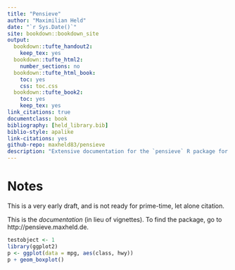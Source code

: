 ```yaml
--- 
title: "Pensieve"
author: "Maximilian Held"
date: "`r Sys.Date()`"
site: bookdown::bookdown_site
output: 
  bookdown::tufte_handout2:
    keep_tex: yes
  bookdown::tufte_html2:
    number_sections: no
  bookdown::tufte_html_book:
    toc: yes
    css: toc.css
  bookdown::tufte_book2:
    toc: yes
    keep_tex: yes
link_citations: true
documentclass: book
bibliography: [held_library.bib]
biblio-style: apalike
link-citations: yes
github-repo: maxheld83/pensieve
description: "Extensive documentation for the `pensieve` R package for the scientific study of human subjectivity."
---
```


# Notes

This is a very early draft, and is not ready for prime-time, let alone citation.

This is the *documentation* (in lieu of vignettes).
To find the package, go to http://pensieve.maxheld.de.

```r
testobject <- 1
library(ggplot2)
p <- ggplot(data = mpg, aes(class, hwy))
p + geom_boxplot()
```

